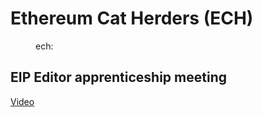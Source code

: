 = Ethereum Cat Herders (ECH) =

:ech:

== EIP Editor apprenticeship meeting ==

[[https://www.youtube.com/watch?v=pgwqySjLwIs|Video]]

